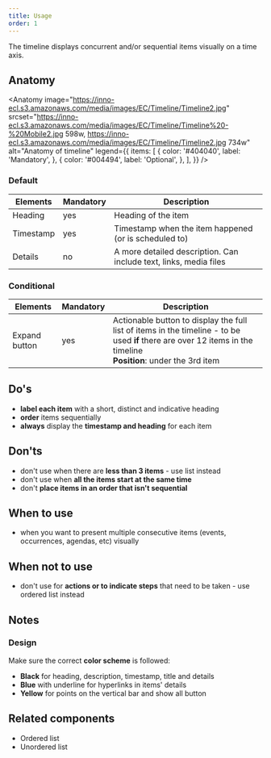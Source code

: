 ```yaml
---
title: Usage
order: 1
---
```



<Paragraph size="lead">
  The timeline displays concurrent and/or sequential items visually on a time
  axis.
</Paragraph>

## Anatomy

<Anatomy
  image="https://inno-ecl.s3.amazonaws.com/media/images/EC/Timeline/Timeline2.jpg"
  srcset="https://inno-ecl.s3.amazonaws.com/media/images/EC/Timeline/Timeline%20-%20Mobile2.jpg 598w, https://inno-ecl.s3.amazonaws.com/media/images/EC/Timeline/Timeline2.jpg 734w"
  alt="Anatomy of timeline"
  legend={{
    items: [
      {
        color: '#404040',
        label: 'Mandatory',
      },
      {
        color: '#004494',
        label: 'Optional',
      },
    ],
  }}
/>

### Default

| Elements  | Mandatory | Description                                                       |
| --------- | --------- | ----------------------------------------------------------------- |
| Heading   | yes       | Heading of the item                                               |
| Timestamp | yes       | Timestamp when the item happened (or is scheduled to)             |
| Details   | no        | A more detailed description. Can include text, links, media files |

### Conditional

| Elements      | Mandatory | Description                                                                                                                                                          |
| ------------- | --------- | -------------------------------------------------------------------------------------------------------------------------------------------------------------------- |
| Expand button | yes       | Actionable button to display the full list of items in the timeline - to be used **if** there are over 12 items in the timeline<br/>**Position**: under the 3rd item |

## Do's

- **label each item** with a short, distinct and indicative heading
- **order** items sequentially
- **always** display the **timestamp and heading** for each item

## Don'ts

- don't use when there are **less than 3 items** - use list instead
- don't use when **all the items start at the same time**
- don't **place items in an order that isn't sequential**

## When to use

- when you want to present multiple consecutive items (events, occurrences, agendas, etc) visually

## When not to use

- don't use for **actions or to indicate steps** that need to be taken - use <Link to="/eu/components/list/usage/">ordered list</Link> instead

## Notes

### Design

Make sure the correct **color scheme** is followed:

- **Black** for heading, description, timestamp, title and details
- **Blue** with underline for hyperlinks in items' details
- **Yellow** for points on the vertical bar and show all button

## Related components

- <Link to="/eu/components/list/usage/">Ordered list</Link>
- <Link to="/eu/components/list/usage/">Unordered list</Link>
